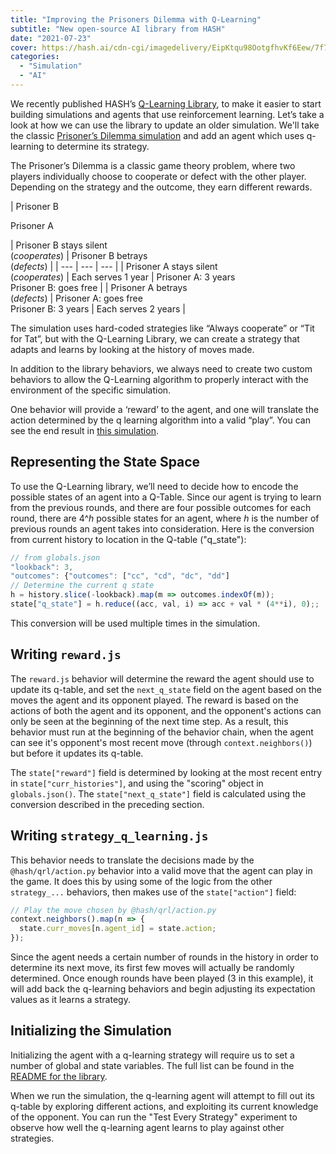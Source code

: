 ```yaml
---
title: "Improving the Prisoners Dilemma with Q-Learning"
subtitle: "New open-source AI library from HASH"
date: "2021-07-23"
cover: https://hash.ai/cdn-cgi/imagedelivery/EipKtqu98OotgfhvKf6Eew/7f77fa85-736f-4a69-c56a-c6cef769e400/public
categories: 
  - "Simulation"
  - "AI"
---
```


We recently published HASH’s [Q-Learning Library](https://hash.ai/@hash/qrl), to make it easier to start building simulations and agents that use reinforcement learning. Let’s take a look at how we can use the library to update an older simulation. We'll take the classic [Prisoner’s Dilemma simulation](https://hash.ai/@hash/prisoners-dilemma) and add an agent which uses q-learning to determine its strategy.

The Prisoner’s Dilemma is a classic game theory problem, where two players individually choose to cooperate or defect with the other player. Depending on the strategy and the outcome, they earn different rewards.

| 
Prisoner B

  
Prisoner A

 | Prisoner B stays silent  
(_cooperates_) | Prisoner B betrays  
(_defects_) |
| --- | --- | --- |
| Prisoner A stays silent  
(_cooperates_) | Each serves 1 year | Prisoner A: 3 years  
Prisoner B: goes free |
| Prisoner A betrays  
(_defects_) | Prisoner A: goes free  
Prisoner B: 3 years | Each serves 2 years |

The simulation uses hard-coded strategies like “Always cooperate” or “Tit for Tat”, but with the Q-Learning Library, we can create a strategy that adapts and learns by looking at the history of moves made.

In addition to the library behaviors, we always need to create two custom behaviors to allow the Q-Learning algorithm to properly interact with the environment of the specific simulation.

One behavior will provide a ‘reward’ to the agent, and one will translate the action determined by the q learning algorithm into a valid “play”. You can see the end result in [this simulation](https://hash.ai/@hash/prisoners-dilemma-with-q-learning).

## Representing the State Space

To use the Q-Learning library, we’ll need to decide how to encode the possible states of an agent into a Q-Table. Since our agent is trying to learn from the previous rounds, and there are four possible outcomes for each round, there are 4^_h_ possible states for an agent, where _h_ is the number of previous rounds an agent takes into consideration. Here is the conversion from current history to location in the Q-table ("q_state"):

```javascript
// from globals.json
"lookback": 3,
"outcomes": {"outcomes": ["cc", "cd", "dc", "dd"]
// Determine the current q state
h = history.slice(-lookback).map(m => outcomes.indexOf(m));
state["q_state"] = h.reduce((acc, val, i) => acc + val * (4**i), 0);;
```

This conversion will be used multiple times in the simulation.

## Writing `reward.js`

The `reward.js` behavior will determine the reward the agent should use to update its q-table, and set the `next_q_state` field on the agent based on the moves the agent and its opponent played. The reward is based on the actions of both the agent and its opponent, and the opponent's actions can only be seen at the beginning of the next time step. As a result, this behavior must run at the beginning of the behavior chain, when the agent can see it's opponent's most recent move (through `context.neighbors()`) but before it updates its q-table.

The `state["reward"]` field is determined by looking at the most recent entry in `state["curr_histories"]`, and using the "scoring" object in `globals.json()`. The `state["next_q_state"]` field is calculated using the conversion described in the preceding section.

## Writing `strategy_q_learning.js`

This behavior needs to translate the decisions made by the `@hash/qrl/action.py` behavior into a valid move that the agent can play in the game. It does this by using some of the logic from the other `strategy_...` behaviors, then makes use of the `state["action"]` field:

```javascript
// Play the move chosen by @hash/qrl/action.py
context.neighbors().map(n => {
  state.curr_moves[n.agent_id] = state.action;
});
```

Since the agent needs a certain number of rounds in the history in order to determine its next move, its first few moves will actually be randomly determined. Once enough rounds have been played (3 in this example), it will add back the q-learning behaviors and begin adjusting its expectation values as it learns a strategy.

## Initializing the Simulation

Initializing the agent with a q-learning strategy will require us to set a number of global and state variables. The full list can be found in the [README for the library](https://hash.ai/@hash/qrl).

When we run the simulation, the q-learning agent will attempt to fill out its q-table by exploring different actions, and exploiting its current knowledge of the opponent. You can run the "Test Every Strategy" experiment to observe how well the q-learning agent learns to play against other strategies.
